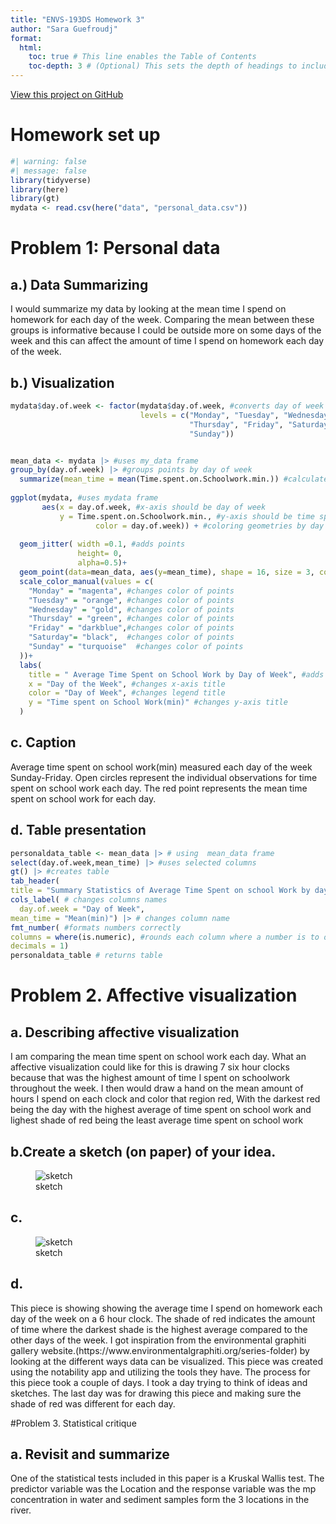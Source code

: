 ```yaml
---
title: "ENVS-193DS Homework 3"
author: "Sara Guefroudj"
format:
  html:
    toc: true # This line enables the Table of Contents
    toc-depth: 3 # (Optional) This sets the depth of headings to include (H1, H2, H3)
---
```

[View this project on GitHub](https://github.com/Saraguef123/ENVS-193DS_homework-03)

# Homework set up
```r
#| warning: false
#| message: false
library(tidyverse)
library(here)
library(gt)
mydata <- read.csv(here("data", "personal_data.csv"))
```

# Problem 1: Personal data

## a.) Data Summarizing 
I would summarize my data by looking at the mean time I spend on homework for each day of the week. Comparing the mean between these groups is informative because I could be outside more  on some days of the week and this can affect the amount of time I spend on homework each day of the week.

## b.) Visualization
```r
mydata$day.of.week <- factor(mydata$day.of.week, #converts day of week to a factor with specific order
                             levels = c("Monday", "Tuesday", "Wednesday",
                                        "Thursday", "Friday", "Saturday",
                                        "Sunday")) 


mean_data <- mydata |> #uses my_data frame
group_by(day.of.week) |> #groups points by day of week
  summarize(mean_time = mean(Time.spent.on.Schoolwork.min.)) #calculates mean time spent on school work for each day of the week
  
ggplot(mydata, #uses mydata frame
       aes(x = day.of.week, #x-axis should be day of week
           y = Time.spent.on.Schoolwork.min., #y-axis should be time spent on school work in min
                   color = day.of.week)) + #coloring geometries by day of week
  
  geom_jitter( width =0.1, #adds points
               height= 0,
               alpha=0.5)+
  geom_point(data=mean_data, aes(y=mean_time), shape = 16, size = 3, color = "red")+#adds a mean point for each day
  scale_color_manual(values = c(
    "Monday" = "magenta", #changes color of points
    "Tuesday" = "orange", #changes color of points 
    "Wednesday" = "gold", #changes color of points
    "Thursday" = "green", #changes color of points
    "Friday" = "darkblue",#changes color of points
    "Saturday"= "black",  #changes color of points
    "Sunday" = "turquoise"  #changes color of points
  ))+
  labs(
    title = " Average Time Spent on School Work by Day of Week", #adds a title
    x = "Day of the Week", #changes x-axis title
    color = "Day of Week", #changes legend title
    y = "Time spent on School Work(min)" #changes y-axis title
  )

```

## c. Caption
Average time spent on school work(min) measured each day of the week Sunday-Friday. Open circles represent the individual observations for time spent on school work each day. The red point represents the mean time spent on school work for each day.

## d. Table presentation
```r
personaldata_table <- mean_data |> # using  mean_data frame
select(day.of.week,mean_time) |> #uses selected columns
gt() |> #creates table
tab_header(
title = "Summary Statistics of Average Time Spent on school Work by day of week") |>#creates title
cols_label( # changes columns names
  day.of.week = "Day of Week",
mean_time = "Mean(min)") |> # changes column name
fmt_number( #formats numbers correctly
columns = where(is.numeric), #rounds each column where a number is to one decimal place.
decimals = 1)
personaldata_table # returns table

```

# Problem 2. Affective visualization

## a. Describing affective visualization
I am comparing the mean time spent on school work each day. What an affective visualization could like for this is drawing 7 six hour clocks because that was the highest amount of time I spent on schoolwork throughout the week. I then would draw a hand on the mean amount of hours I spend on each clock and color that region red, With the darkest red being the day with the highest average of time spent on school work and lighest shade of red being the least average time spent on school work

## b.Create a sketch (on paper) of your idea.

![sketch](../media/sketch2.jpg)

## c. 
![sketch](../media/draft.jpg)

## d.
This piece is showing showing the average time I spend on homework each day of the week on a 6 hour clock. The shade of red indicates the amount of time where the darkest shade is the highest average compared to the other days of the week. I got inspiration from the environmental graphiti gallery website.(https://www.environmentalgraphiti.org/series-folder) by looking at the different ways data can be visualized. This piece was created using the notability app and utilizing the tools they have. The process for this piece took a couple of days. I took a day trying to think of ideas and sketches. The last day was for drawing this piece and making sure the shade of red was different for each day.

#Problem 3. Statistical critique

## a.  Revisit and summarize
One of the statistical tests included in this paper is a Kruskal Wallis test. The predictor
variable was the Location and the response variable was the mp concentration in water
and sediment samples form the 3 locations in the river.




